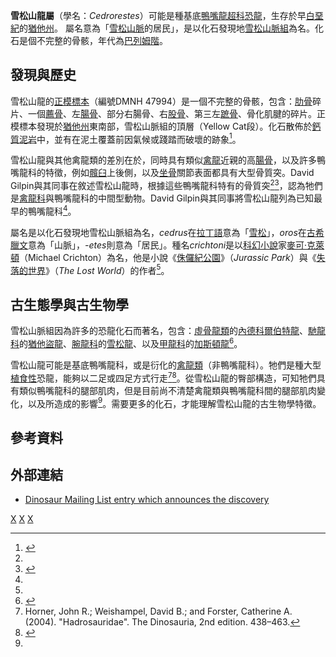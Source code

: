 {{Automatic Taxobox
| taxon = Cedrorestes
| fossil_range = 早[[白堊紀|白堊紀]]{{fossil_range|巴列姆階}}
| image = Left ilium of Cedrorestes.png
| image_caption = 雪松山龍的左[[腸骨|腸骨]]
| authority = Gilpin ''et al''., 2007
| type_species = '''克氏雪松山龍<br>''Cedrorestes crichtoni'''''
| type_species_authority = Gilpin ''et al''., 2007
}}

'''雪松山龍屬'''（學名：''Cedrorestes''）可能是種基底[[鴨嘴龍超科|鴨嘴龍超科]][[恐龍|恐龍]]，生存於早[[白堊紀|白堊紀]]的[[猶他州|猶他州]]。
屬名意為「[[雪松山脈|雪松山脈]]的居民」，是以化石發現地[[雪松山脈組|雪松山脈組]]為名。化石是個不完整的骨骸，年代為[[巴列姆階|巴列姆階]]。

==發現與歷史==
雪松山龍的[[正模標本|正模標本]]（編號DMNH 47994）是一個不完整的骨骸，包含：[[肋骨|肋骨]]碎片、一個[[薦骨|薦骨]]、左[[腸骨|腸骨]]、部分右腸骨、右[[股骨|股骨]]、第三左[[蹠骨|蹠骨]]、骨化肌腱的碎片。正模標本發現於[[猶他州|猶他州]]東南部，雪松山脈組的頂層（Yellow Cat段）。化石散佈於[[鈣質泥岩|鈣質泥岩]]中，並有在泥土覆蓋前因氣候或踐踏而破壞的跡象<ref name=GDC07>{{cite book |last=Gilpin |first=David |coauthors=DiCroce, Tony; and Carpenter, Kenneth |year=2007 |chapter=A possible new basal hadrosaur from the Lower Cretaceous Cedar Mountain Formation of eastern Utah |editor=Carpenter, K. (ed.) |title=Horns and Beaks: Ceratopsian and Ornithopod Dinosaurs |publisher=Indiana University Press |location=Bloomington and Indianapolis |pages=79-89 |isbn=0-253-34817-X}}</ref>。

雪松山龍與其他禽龍類的差別在於，同時具有類似[[禽龍|禽龍]]近親的高[[腸骨|腸骨]]，以及許多鴨嘴龍科的特徵，例如[[髖臼|髖臼]]上後側，以及[[坐骨|坐骨]]關節表面都具有大型骨質突。David Gilpin與其同事在敘述雪松山龍時，根據這些鴨嘴龍科特有的骨質突<ref name=GDC07/><ref name=WH90>{{cite book |last=Weishampel |first=David B. |coauthors=and Horner, Jack R. |editor= Weishampel, David B.; Osmólska, Halszka; and Dodson, Peter (eds.)|title=The Dinosauria |edition=1st |year=1990 |publisher=University of California Press |location=Berkeley |isbn=0-520-06727-4 |pages=534-561 |chapter=Hadrosauridae}}</ref>，認為牠們是[[禽龍科|禽龍科]]與鴨嘴龍科的中間型動物。David Gilpin與其同事將雪松山龍列為已知最早的鴨嘴龍科<ref name=GDC07/>。

屬名是以化石發現地雪松山脈組為名，''cedrus''在[[拉丁語|拉丁語]]意為「[[雪松|雪松]]」，''oros''在[[古希臘文|古希臘文]]意為「山脈」，''-etes''則意為「居民」。種名''crichtoni''是以[[科幻小說|科幻小說]]家[[麥可·克萊頓|麥可·克萊頓]]（Michael Crichton）為名，他是小說《[[侏儸紀公園|侏儸紀公園]]》（''Jurassic Park''）與《[[失落的世界|失落的世界]]》（''The Lost World''）的作者<ref name=GDC07/>。

==古生態學與古生物學==
雪松山脈組因為許多的恐龍化石而著名，包含：[[虛骨龍類|虛骨龍類]]的[[內德科爾伯特龍|內德科爾伯特龍]]、[[馳龍科|馳龍科]]的[[猶他盜龍|猶他盜龍]]、[[腕龍科|腕龍科]]的[[雪松龍|雪松龍]]、以及[[甲龍科|甲龍科]]的[[加斯頓龍|加斯頓龍]]<ref name=WETAL04>{{cite book |last=Weishampel |first=David B. |coauthors=Barrett, Paul M.; Coria, Rodolfo A.; Le Loeuff, Jean; Xu Xing; Zhao Xijin; Sahni, Ashok; Gomani, Elizabeth, M.P.; and Noto, Christopher R. |editor=Weishampel, David B.; Dodson, Peter; and Osmólska, Halszka (eds.)|title=The Dinosauria |url=https://archive.org/details/dinosauriandedit00weis |edition=2nd |year= 2004|publisher=University of California Press |location=Berkeley |isbn=0-520-24209-2 |pages=[https://archive.org/details/dinosauriandedit00weis/page/517 517]-606 |chapter=Dinosaur Distribution }}</ref>。

雪松山龍可能是基底鴨嘴龍科，或是衍化的[[禽龍類|禽龍類]]（非鴨嘴龍科）。牠們是種大型[[植食性|植食性]]恐龍，能夠以二足或四足方式行走<ref name=HWF04>Horner, John R.; Weishampel, David B.; and Forster, Catherine A. (2004). "Hadrosauridae". The Dinosauria, 2nd edition. 438–463.</ref><ref name=DBN04>{{cite book |last= Norman|first=David B. |editor= Weishampel, D.B., Dodson, P., and Osmólska, H. (eds.)|title=The Dinosauria |url= https://archive.org/details/dinosauriandedit00weis|edition=2nd |year= 2004|publisher=University of California Press |location=Berkeley |isbn=0-520-24209-2 |pages=[https://archive.org/details/dinosauriandedit00weis/page/413 413]–437 |chapter=Basal Iguanodontia}}</ref>。從雪松山龍的臀部構造，可知牠們具有類似鴨嘴龍科的腿部肌肉，但是目前尚不清楚禽龍類與鴨嘴龍科間的腿部肌肉變化，以及所造成的影響<ref name=GDC07/>。需要更多的化石，才能理解雪松山龍的古生物學特徵。

==參考資料==
{{reflist}}

==外部連結==
* [http://dml.cmnh.org/2006Nov/msg00073.html Dinosaur Mailing List entry which announces the discovery]{{en icon}}

{{Ornithopoda|O.}}
{{Taxonbar|from=Q545013}}

[[Category:禽龍類|X]]
[[Category:北美洲恐龍|X]]
[[Category:下白堊紀恐龍|X]]